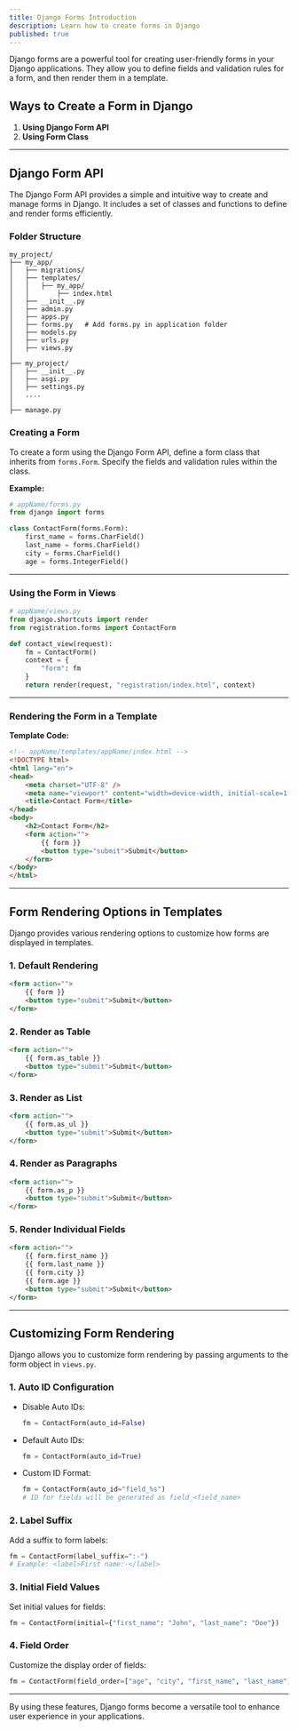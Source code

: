 ```yaml
---
title: Django Forms Introduction
description: Learn how to create forms in Django
published: true
---
```



Django forms are a powerful tool for creating user-friendly forms in your Django applications. They allow you to define fields and validation rules for a form, and then render them in a template.


## Ways to Create a Form in Django

1. **Using Django Form API**  
2. **Using Form Class**

---

## Django Form API

The Django Form API provides a simple and intuitive way to create and manage forms in Django. It includes a set of classes and functions to define and render forms efficiently.

### **Folder Structure**

```plaintext
my_project/
├── my_app/
│   ├── migrations/            
│   ├── templates/             
│   │   ├── my_app/
│   │       ├── index.html      
│   ├── __init__.py          
│   ├── admin.py               
│   ├── apps.py                
│   ├── forms.py   # Add forms.py in application folder           
│   ├── models.py              
│   ├── urls.py               
│   ├── views.py                         
│
├── my_project/
│   ├── __init__.py            
│   ├── asgi.py                
│   ├── settings.py            
│   ....                 
│                    
├── manage.py                          
```

### **Creating a Form**

To create a form using the Django Form API, define a form class that inherits from `forms.Form`. Specify the fields and validation rules within the class.

**Example:**

```python
# appName/forms.py
from django import forms

class ContactForm(forms.Form):
    first_name = forms.CharField()
    last_name = forms.CharField()
    city = forms.CharField()
    age = forms.IntegerField()
```

---

### **Using the Form in Views**

```python
# appName/views.py
from django.shortcuts import render
from registration.forms import ContactForm

def contact_view(request):
    fm = ContactForm()
    context = {
        "form": fm
    }
    return render(request, "registration/index.html", context)
```

---

### **Rendering the Form in a Template**

**Template Code:**

```html
<!-- appName/templates/appName/index.html -->
<!DOCTYPE html>
<html lang="en">
<head>
    <meta charset="UTF-8" />
    <meta name="viewport" content="width=device-width, initial-scale=1.0" />
    <title>Contact Form</title>
</head>
<body>
    <h2>Contact Form</h2>
    <form action="">
        {{ form }}
        <button type="submit">Submit</button>
    </form>
</body>
</html>
```

---

## Form Rendering Options in Templates

Django provides various rendering options to customize how forms are displayed in templates.

### **1. Default Rendering**

```html
<form action="">
    {{ form }}
    <button type="submit">Submit</button>
</form>
```

### **2. Render as Table**

```html
<form action="">
    {{ form.as_table }}
    <button type="submit">Submit</button>
</form>
```

### **3. Render as List**

```html
<form action="">
    {{ form.as_ul }}
    <button type="submit">Submit</button>
</form>
```

### **4. Render as Paragraphs**

```html
<form action="">
    {{ form.as_p }}
    <button type="submit">Submit</button>
</form>
```

### **5. Render Individual Fields**

```html
<form action="">
    {{ form.first_name }}
    {{ form.last_name }}
    {{ form.city }}
    {{ form.age }}
    <button type="submit">Submit</button>
</form>
```

---

## Customizing Form Rendering

Django allows you to customize form rendering by passing arguments to the form object in `views.py`.

### **1. Auto ID Configuration**

- Disable Auto IDs:
  ```python
  fm = ContactForm(auto_id=False)
  ```

- Default Auto IDs:
  ```python
  fm = ContactForm(auto_id=True)
  ```

- Custom ID Format:
  ```python
  fm = ContactForm(auto_id="field_%s")
  # ID for fields will be generated as field_<field_name>
  ```

### **2. Label Suffix**

Add a suffix to form labels:

```python
fm = ContactForm(label_suffix=":-")  
# Example: <label>First name:-</label>
```

### **3. Initial Field Values**

Set initial values for fields:

```python
fm = ContactForm(initial={"first_name": "John", "last_name": "Doe"})
```

### **4. Field Order**

Customize the display order of fields:

```python
fm = ContactForm(field_order=["age", "city", "first_name", "last_name"])
```

---

By using these features, Django forms become a versatile tool to enhance user experience in your applications.

